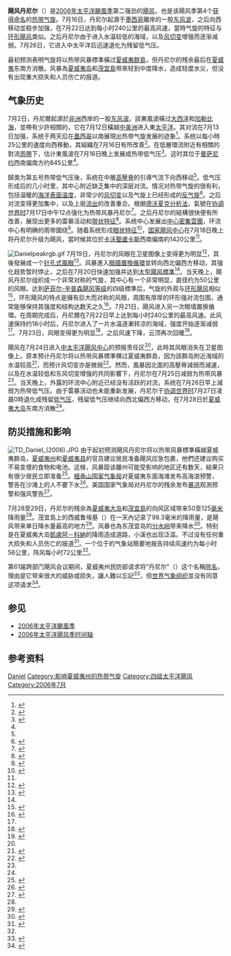 {{noteTA
|G1=Weather
|G2=地名
|1=zh-cn:千米; zh-hk:公里; zh-sg:公里; zh-tw:公里;
}}
{{Infobox Hurricane
| Name=飓风丹尼尔<br>Hurricane Daniel
| Type=飓风
| Year=2006
| Basin=EPac
| Image location=Hurricane daniel 2006.jpg
| Image name=7月21日，接近最高强度的飓风丹尼尔
| alt=從太空觀看在開放水域的颶風。颶風的發展良好，在中心擁有對稱的雲層格局和清晰的風眼。
| Formed=2006年7月16日
| Dissipated=2006年7月26日
| 1-min winds=130
| Pressure=933
| Damages=Minimal
| Fatalities=無報告
| Areas=[[夏威夷州|夏威夷州]]
| Hurricane season=[[2006年太平洋颶風季|2006年太平洋颶風季]]
}}

'''飓风丹尼尔'''（{{lang-en|Hurricane Daniel}}）是[[2006年太平洋颶風季|2006年太平洋颶風季]]第二强劲的[[太平洋颶風|飓风]]，也是该飓风季第4个[[熱帶氣旋命名|获得命名]]的[[热带气旋|热带气旋]]。7月16日，丹尼尔起源于[[墨西哥|墨西哥]]離岸的一股[[东风波|东风波]]，之后向西移动並稳步加强，在7月22日达到每小时240公里的最高风速，當時气旋的特征与[[环形飓风|环形飓风]]类似。之后丹尼尔由于进入水温较低的海域，以及[[风切变|风切变]]增强而逐渐减弱。7月26日，它进入中太平洋后迅速退化为残留低气压。

最初预测表明气旋将以热带风暴標準橫过[[夏威夷群島|夏威夷群島]]，但丹尼尔的残余最后在[[夏威夷|夏威夷]]东南方消散。风暴為[[夏威夷岛|夏威夷岛]]和[[茂宜島|茂宜島]]带來轻到中度降水，造成轻度水災，但没有出现重大损失和人员伤亡的报道。
{{Spoken Wikipedia|Zh-tw-颶風丹尼爾.ogg|2016年|1月12日|台灣漢語}}

==气象历史==
{{storm path|Daniel 2006 track.png}}
7月2日，丹尼爾起源於[[非洲|非洲]]西岸的一股[[东风波|东风波]]。該東風波橫过[[大西洋|大西洋]]和[[加勒比海|加勒比海]]，並帶有少許相關的{{link-en|对流 (气象)|convection (meteorology)|对流}}，它在7月12日橫越[[中美洲|中美洲]]进入東[[太平洋|太平洋]]。其对流在7月13日加强，系统于两天后在[[墨西哥|墨西哥]]以南展現出热带气旋发展的迹象<ref name="tcr">{{cite web|author=Jack Beven|year=2006|title=Hurricane Daniel Tropical Cyclone Report|publisher=[[National_Hurricane_Center|National Hurricane Center]]|accessdate=2007-07-18|url=https://www.nhc.noaa.gov/data/tcr/EP052006_Daniel.pdf|format=PDF|deadurl=no|archiveurl=https://web.archive.org/web/20150929132956/http://www.nhc.noaa.gov/data/tcr/EP052006_Daniel.pdf|archivedate=2015-09-29}}</ref>。系统以每小時25公里的速度向西移動，其組織在7月16日有所改善<ref name="716two">{{cite web|author=Stewart & Rhome |year=2006 |title=July 16 Tropical Weather Outlook |publisher=National Hurricane Center |accessdate=2007-07-18 |url=ftp://ftp.met.fsu.edu/pub/weather/tropical/Outlook-P/2006071616.ABPZ20 }}{{dead link|date=April 2017 |bot=InternetArchiveBot |fix-attempted=yes }}</ref>。在低層環流附近有相關的對流[[雨帶|雨帶]]下，估计東風波在7月16日晚上发展成热带低气压<ref name="disc1">{{cite web|author=Beven|year=2006|title=Tropical Depression Five-E Discussion One|publisher=National Hurricane Center|accessdate=2007-07-29|url=http://www.nhc.noaa.gov/archive/2006/ep05/ep052006.discus.001.shtml?|deadurl=no|archiveurl=https://web.archive.org/web/20121016203254/http://www.nhc.noaa.gov/archive/2006/ep05/ep052006.discus.001.shtml|archivedate=2012-10-16}}</ref>。这时其位于[[曼萨尼约|曼萨尼约]]西南偏南方约845公里<ref name="tcr"/>。

歸类为第五{{lang|en|E}}号热带低气压後，系统在中層[[高壓脊|高壓脊]]的引導气流下向西移动<ref name="disc1" />。低气压形成后的几小时里，其中心附近缺乏集中的深层对流。情况对热带气旋的{{link-en|熱帶氣旋旋生|Tropical cyclogenesis|发展}}很有利，包括温暖的[[海洋表面温度|海洋表面温度]]，非常少的[[风切变|风切变]]以及气旋上已经形成的[[反气旋|反气旋]]<ref name="disc2">{{cite web|author=Pasch|year=2006|title=Tropical Depression Five-E Discussion Two|publisher=National Hurricane Center|accessdate=2007-07-29|url=http://www.nhc.noaa.gov/archive/2006/ep05/ep052006.discus.002.shtml?|deadurl=no|archiveurl=https://web.archive.org/web/20121016203304/http://www.nhc.noaa.gov/archive/2006/ep05/ep052006.discus.002.shtml|archivedate=2012-10-16}}</ref>。之后对流变得更加集中，以及上层[[外流_(氣象學)|流出]]的改善重合。根据[[德沃夏克分析法|德沃夏克分析法]]，氣號在[[协调世界时|协调世界时]]7月17日中午12点强化为热带风暴丹尼尔<ref name="disc3">{{cite web|author=Stewart|year=2006|title=Tropical Storm Daniel Discussion Three|publisher=National Hurricane Center|accessdate=2007-07-29|url=http://www.nhc.noaa.gov/archive/2006/ep05/ep052006.discus.003.shtml?|deadurl=no|archiveurl=https://web.archive.org/web/20121016203314/http://www.nhc.noaa.gov/archive/2006/ep05/ep052006.discus.003.shtml|archivedate=2012-10-16}}</ref>。之后丹尼尔的結構很快便有所改善，展现出更多的雷暴活动和[[雨带|带状特征]]<ref name="disc5">{{cite web|author=Mainelli & Avila|year=2006|title=Tropical Storm Daniel Discussion Five|publisher=National Hurricane Center|accessdate=2007-07-29|url=http://www.nhc.noaa.gov/archive/2006/ep05/ep052006.discus.005.shtml?|deadurl=no|archiveurl=https://web.archive.org/web/20121016203326/http://www.nhc.noaa.gov/archive/2006/ep05/ep052006.discus.005.shtml|archivedate=2012-10-16}}</ref>。系统中心发展出[[中心密集雲團|中心密集雲團]]，环流中心有明确的雨带圍绕<ref name="disc6">{{cite web|author=Pasch|year=2006|title=Tropical Storm Daniel Discussion Six|publisher=National Hurricane Center|accessdate=2007-07-29|url=http://www.nhc.noaa.gov/archive/2006/ep05/ep052006.discus.006.shtml?|deadurl=no|archiveurl=https://web.archive.org/web/20121016203332/http://www.nhc.noaa.gov/archive/2006/ep05/ep052006.discus.006.shtml|archivedate=2012-10-16}}</ref>。随着系统形戍[[風眼|眼状特征]]<ref name="disc8">{{cite web|author=Rhome & Stewart|year=2006|title=Hurricane Daniel Discussion Eight|publisher=National Hurricane Center|accessdate=2007-07-29|url=http://www.nhc.noaa.gov/archive/2006/ep05/ep052006.discus.008.shtml?|deadurl=no|archiveurl=https://web.archive.org/web/20121016203426/http://www.nhc.noaa.gov/archive/2006/ep05/ep052006.discus.008.shtml|archivedate=2012-10-16}}</ref>，[[國家颶風中心_(美國)|国家飓风中心]]在7月18日晚上将丹尼尔升级为飓风，當时候其位於[[卡沃聖盧卡斯|卡沃聖盧卡斯]]西南偏南約1420公里<ref name="tcr"/>。

[[Image:Danielpeakrgb.gif|right]]
7月19日，丹尼尔的风眼在卫星图像上变得更为明显<ref name="disc11">{{cite web|author=Stewart and Brown|year=2006|title=Hurricane Daniel Discussion Eleven|publisher=National Hurricane Center|accessdate=2007-12-28|url=http://www.nhc.noaa.gov/archive/2006/ep05/ep052006.discus.011.shtml?|deadurl=no|archiveurl=https://web.archive.org/web/20121016203631/http://www.nhc.noaa.gov/archive/2006/ep05/ep052006.discus.011.shtml|archivedate=2012-10-16}}</ref>，其後發展成一个[[风眼|针孔式風眼]]<ref name="disc12">{{cite web|author=Stewart and Brown|year=2006|title=Hurricane Daniel Discussion Twelve|publisher=National Hurricane Center|accessdate=2007-12-28|url=http://www.nhc.noaa.gov/archive/2006/ep05/ep052006.discus.012.shtml?|deadurl=no|archiveurl=https://web.archive.org/web/20121016203704/http://www.nhc.noaa.gov/archive/2006/ep05/ep052006.discus.012.shtml|archivedate=2012-10-16}}</ref>。风暴進入[[眼牆置換循環|眼牆置換循環]]並转向西北偏西方移动，其强化趋势暂时停止，之后在7月20日快速加强并达到[[热带气旋等级|大型飓风標準]]<ref name="tcr"/>。当天晚上，飓风丹尼尔组织成一个非常对称的气旋，其中心有一个非常明显，直径约为50公里的风眼。达到[[萨菲尔-辛普森飓风等级|萨菲尔-辛普森飓风等级]]的四级標準后，气旋的外观与[[环形飓风|环形飓风]]相似<ref name="disc16">{{cite web|author=Brown|year=2006|title=Hurricane Daniel Discussion Sixteen|publisher=National Hurricane Center|accessdate=2007-12-28|url=http://www.nhc.noaa.gov/archive/2006/ep05/ep052006.discus.016.shtml?|deadurl=no|archiveurl=https://web.archive.org/web/20121016203826/http://www.nhc.noaa.gov/archive/2006/ep05/ep052006.discus.016.shtml|archivedate=2012-10-16}}</ref>，环形飓风的特点是擁有巨大而对称的风眼，周围有厚厚的环形强对流包围，通常能够保持其强度和结构达数天之久<ref>{{cite journal|url=http://www.ssec.wisc.edu/~kossin/articles/annularhurr.pdf|title=Annular Hurricanes|accessdate=2009-02-28|last=Knaff|first=John A.|author2=J.P. Kossin|author3=M. DeMaria|date=April 2003|format=PDF|volume=18|work=Weather and Forecasting|publisher=American Meteorological Society|pages=204–223|bibcode=2003WtFor..18..204K|doi=10.1175/1520-0434(2003)018<0204:AH>2.0.CO;2|deadurl=no|archiveurl=https://web.archive.org/web/20070108062105/http://www.ssec.wisc.edu/~kossin/articles/annularhurr.pdf|archivedate=2007-01-08|journal=}}</ref>。7月21日，飓风进入另一次眼墙置换循環。在周期完成后，丹尼爾在7月22日早上达到每小时240公里的最高风速。此风速保持约18小时后，丹尼尔进入了一片水温逐漸转凉的海域，强度开始逐渐减弱<ref name="tcr" />。7月23日，风眼变得更为明显<ref name="disc27">{{cite web|author=Brown & Stewart|year=2006|title=Hurricane Daniel Discussion Twenty-Seven|publisher=National Hurricane Center|accessdate=2007-12-28|url=http://www.nhc.noaa.gov/archive/2006/ep05/ep052006.discus.027.shtml?|deadurl=no|archiveurl=https://web.archive.org/web/20121016235549/http://www.nhc.noaa.gov/archive/2006/ep05/ep052006.discus.027.shtml|archivedate=2012-10-16}}</ref>，之后风速下降，云顶再次回暖<ref name="disc28">{{cite web|author=Brown & Stewart|year=2006|title=Hurricane Daniel Discussion Twenty-Eight|publisher=National Hurricane Center|accessdate=2007-12-28|url=http://www.nhc.noaa.gov/archive/2006/ep05/ep052006.discus.028.shtml?|deadurl=no|archiveurl=https://web.archive.org/web/20121016235557/http://www.nhc.noaa.gov/archive/2006/ep05/ep052006.discus.028.shtml|archivedate=2012-10-16}}</ref>。

飓风在7月24日进入[[中太平洋飓风中心|中太平洋飓风中心]]的预报责任区<ref name="tcr"/>，此時其风眼消失在卫星图像上。原本预计丹尼尔将以热带风暴標準横过夏威夷群島，因为該群岛附近海域的水温较高<ref name="disc31">{{cite web|author=Houston|year=2006|title=Hurricane Daniel Discussion Thirty-One|publisher=Central Pacific Hurricane Center|accessdate=2007-12-28|url=http://www.prh.noaa.gov/cphc/tcpages/archive/2006/TCDCP1.EP052006.31.0607241510|archiveurl=https://web.archive.org/web/20110518213256/http://www.prh.noaa.gov/cphc/tcpages/archive/2006/TCDCP1.EP052006.31.0607241510|archivedate=2011-05-18|dead-url=no}}</ref>，而预计风切变亦是微弱<ref name="cphc">{{cite web|publisher=Central Pacific Hurricane Center|year=2006|title=Overview of the 2006 Central North Pacific Tropical Cyclone Season|accessdate=2007-12-28|url=http://www.prh.noaa.gov/cphc/summaries/2006.php#daniel|archiveurl=https://web.archive.org/web/20080103013712/http://www.prh.noaa.gov/cphc/summaries/2006.php#daniel|archivedate=2008-01-03|dead-url=no}}</ref>。然而，風暴因北面的高壓脊減弱而減速，以及在水温较低和东风切变增强的共同影響下，丹尼尔在7月25日减弱为热带风暴<ref name="tcr"/>。当天晚上，外露的环流中心附近已经没有活跃的对流，系统在7月26日早上減弱为热带低气压。由于雷暴活动也未能重新发展，丹尼尔于[[协调世界时|协调世界时]]7月27日凌晨0時退化成残留[[低气压|低气压]]，残留低气压继续向西北偏西方移动，在7月28日於[[夏威夷島|夏威夷大岛]]东南方消散<ref name="cphc"/>。

==防災措施和影响==
[[Image:TD_Daniel_(2006).JPG|right]]
由于起初预测飓风丹尼尔将以热带风暴標準橫越夏威夷群岛，[[夏威夷州|夏威夷州]]和[[夏威夷县|夏威夷县]]的官员建议居民准备飓风应急包裹，他們还建议购买不易变壞的食物和电池。这候，风暴距该離州可能受影响的地区还有数天，結果只有很少居民立即准备<ref>{{cite web|author=Rod Thomson|date=2006-07-25|title=Weakening Hurricane Daniel still a concern for Big Isle|publisher=''Honolulu Star-Bulletin''|accessdate=2007-12-29|url=http://archives.starbulletin.com/2006/07/25/news/story01.html|deadurl=no|archiveurl=https://web.archive.org/web/20120826000647/http://archives.starbulletin.com/2006/07/25/news/story01.html|archivedate=2012-08-26}}</ref>。[[檀香山|檀香山]][[国家气象局_(美国)|国家气象局]]对夏威夷东面海滩发布高海浪预警，警告在沙滩上的人不要下水<ref>{{cite web|publisher=[[National_Aeronautics_and_Space_Administration|National Aeronautics and Space Administration]]|year=2006|title=Hurricane Season 2006: Daniel (Eastern Pacific)|accessdate=2007-12-29|url=http://www.nasa.gov/mission_pages/hurricanes/archives/2006/h2006_daniel.html|deadurl=yes|archiveurl=https://web.archive.org/web/20121019234424/http://www.nasa.gov/mission_pages/hurricanes/archives/2006/h2006_daniel.html|archivedate=2012-10-19}}</ref>。美国国家气象局对丹尼尔的残余发布[[暴洪|暴洪]]观測预警和强风警告<ref>{{cite web|author=Honolulu National Weather Service|year=2006|title=July 2006 Tropical Weather Statements|accessdate=2007-12-29|url=http://elists.pdc.org/pipermail/emops/2006-July.txt|format=TXT|deadurl=yes|archiveurl=https://web.archive.org/web/20120209180626/http://elists.pdc.org/pipermail/emops/2006-July.txt|archivedate=2012-02-09|df=}}</ref>。

7月28至29日，丹尼尔的残余為[[夏威夷岛|夏威夷大岛]]和[[茂宜島|茂宜島]]的向风区域带来50至125[[毫米|毫米]]降雨量<ref name="cphc"/>。茂宜島上的西威鲁埃基（{{lang|en|West Wailuaiki}}）在一天內记录了98.3毫米的降雨量，是飓风带来单日降水量最高的地方<ref>{{cite web|author=Kevin R. Kodama|year=2006|title=July 2006 Hawaii Precipitation Summary|publisher=Honolulu National Weather Service|accessdate=2007-12-29|url=http://www.prh.noaa.gov/hnl/hydro/pages/jul06sum.php|archiveurl=https://web.archive.org/web/20060929013413/http://www.prh.noaa.gov/hnl/hydro/pages/jul06sum.php|archivedate=2006-09-29|dead-url=no}}</ref>。风暴也為东茂宜岛的[[分水岭|分水岭]]带来降水<ref>{{cite news|author=Edwin Tanji|date=2006-07-29|title=Trades dissipate remnants of Daniel |publisher=''Maui News''}}</ref>。特别是在夏威夷大岛[[凱盧阿－科納|凱盧阿－科納]]的降雨造成道路{{link-en|积水|Ponding}}，小溪也出现泛滥。不过没有任何重大损失和人员伤亡的报道<ref>{{cite web |publisher=National Climatic Data Center |year=2006 |title=Event Report for Hawaii |accessdate=2007-12-29 |deadurl=yes |url=http://www4.ncdc.noaa.gov/cgi-win/wwcgi.dll?wwevent~ShowEvent~608928 |archivedate=2012-01-12 |archiveurl=https://web.archive.org/web/20120112162212/http://www4.ncdc.noaa.gov/cgi-win/wwcgi.dll?wwevent~ShowEvent~608928 }}</ref>。一个位于{{link-en|嘉萊 (夏威夷州)|Ka Lae|嘉萊}}的气象站簡要地报告持续风速约为每小时56公里，阵风每小时72公里<ref name="cphc"/>。

第61届跨部门飓风会议期间，夏威夷州民防部请求将“丹尼尔”（{{lang|en|Daniel}}）这个名稱[[除名太平洋飓风名称列表|除名]]，理由是它带来很大的威胁或损失，讓人難以忘記<ref>{{cite web |publisher=Interdepartmental Hurricane Conference |year=2007 |title=The Nation's Hurricane Program: An Interagency Success Story |accessdate=2007-12-29 |url=http://www.ofcm.gov/ihc07/web-61st-IHC-Booklet.pdf |format=PDF |deadurl=yes |archiveurl=https://www.webcitation.org/5f9vkkp2f?url=http://www.ofcm.gov/ihc07/web-61st-IHC-Booklet.pdf |archivedate=2009-03-10 |df= }}</ref>，但[[世界气象组织|世界气象组织]]並没有同意这项请求<ref>{{cite web|author=Dennis H. McCarthy|year=2007|title=National Weather Service Instruction Tropical Cyclone Names and Pronunciation Guide|accessdate=2007-12-29|url=http://www.weather.gov/directives/sym/pd01006006curr.pdf|format=PDF|deadurl=yes|archiveurl=https://web.archive.org/web/20080910161627/http://www.weather.gov/directives/sym/pd01006006curr.pdf|archivedate=2008-09-10|df=}}</ref>。

==参见==
{{Portal|热带气旋}}
* [[2006年太平洋颶風季|2006年太平洋颶風季]]
* [[2006年太平洋飓风季时间轴|2006年太平洋飓风季时间轴]]

==参考资料==
{{Reflist|30em}}

{{2006 Pacific hurricane season buttons}}

[[Category:2006年太平洋颶風季|Daniel]]
[[Category:影响夏威夷州的热带气旋|Category:影响夏威夷州的热带气旋]]
[[Category:四级太平洋飓风|Category:四级太平洋飓风]]
[[Category:2006年7月|Category:2006年7月]]
{{Good article}}